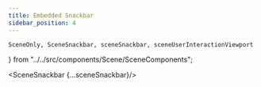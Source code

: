 ```yaml
---
title: Embedded Snackbar
sidebar_position: 4
---
```


    SceneOnly, SceneSnackbar, sceneSnackbar, sceneUserInteractionViewport
} from "../../src/components/Scene/SceneComponents";

<SceneSnackbar {...sceneSnackbar}/>
